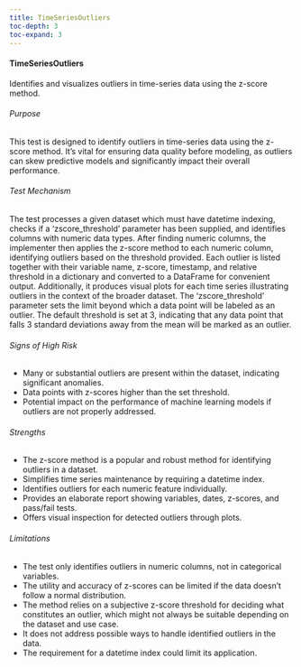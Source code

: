 ```yaml
---
title: TimeSeriesOutliers
toc-depth: 3
toc-expand: 3
---
```







 
#### TimeSeriesOutliers

Identifies and visualizes outliers in time-series data using the z-score method.

###### Purpose

This test is designed to identify outliers in time-series data using the z-score method. It's vital for ensuring
data quality before modeling, as outliers can skew predictive models and significantly impact their overall
performance.

###### Test Mechanism

The test processes a given dataset which must have datetime indexing, checks if a 'zscore_threshold' parameter has
been supplied, and identifies columns with numeric data types. After finding numeric columns, the implementer then
applies the z-score method to each numeric column, identifying outliers based on the threshold provided. Each
outlier is listed together with their variable name, z-score, timestamp, and relative threshold in a dictionary and
converted to a DataFrame for convenient output. Additionally, it produces visual plots for each time series
illustrating outliers in the context of the broader dataset. The 'zscore_threshold' parameter sets the limit beyond
which a data point will be labeled as an outlier. The default threshold is set at 3, indicating that any data point
that falls 3 standard deviations away from the mean will be marked as an outlier.

###### Signs of High Risk

- Many or substantial outliers are present within the dataset, indicating significant anomalies.
- Data points with z-scores higher than the set threshold.
- Potential impact on the performance of machine learning models if outliers are not properly addressed.

###### Strengths

- The z-score method is a popular and robust method for identifying outliers in a dataset.
- Simplifies time series maintenance by requiring a datetime index.
- Identifies outliers for each numeric feature individually.
- Provides an elaborate report showing variables, dates, z-scores, and pass/fail tests.
- Offers visual inspection for detected outliers through plots.

###### Limitations

- The test only identifies outliers in numeric columns, not in categorical variables.
- The utility and accuracy of z-scores can be limited if the data doesn't follow a normal distribution.
- The method relies on a subjective z-score threshold for deciding what constitutes an outlier, which might not
always be suitable depending on the dataset and use case.
- It does not address possible ways to handle identified outliers in the data.
- The requirement for a datetime index could limit its application.




 